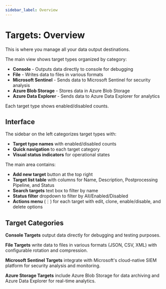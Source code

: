```yaml
---
sidebar_label: Overview
---
```


# Targets: Overview

This is where you manage all your data output destinations.

The main view shows target types organized by category:

- **Console** - Outputs data directly to console for debugging
- **File** - Writes data to files in various formats
- **Microsoft Sentinel** - Sends data to Microsoft Sentinel for security analysis
- **Azure Blob Storage** - Stores data in Azure Blob Storage
- **Azure Data Explorer** - Sends data to Azure Data Explorer for analytics

Each target type shows enabled/disabled counts.

## Interface

The sidebar on the left categorizes target types with:

- **Target type names** with enabled/disabled counts
- **Quick navigation** to each target category
- **Visual status indicators** for operational states

The main area contains:

- **Add new target** button at the top right
- **Target list table** with columns for Name, Description, Postprocessing Pipeline, and Status
- **Search targets** text box to filter by name
- **Status filter** dropdown to filter by All/Enabled/Disabled
- **Actions menu** (⋮) for each target with edit, clone, enable/disable, and delete options

## Target Categories

**Console Targets** output data directly for debugging and testing purposes.

**File Targets** write data to files in various formats (JSON, CSV, XML) with configurable rotation and compression.

**Microsoft Sentinel Targets** integrate with Microsoft's cloud-native SIEM platform for security analysis and monitoring.

**Azure Storage Targets** include Azure Blob Storage for data archiving and Azure Data Explorer for real-time analytics.

